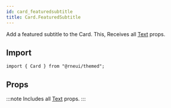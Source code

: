 ```yaml
---
id: card_featuredsubtitle
title: Card.FeaturedSubtitle
---
```



<IconsStyle />

Add a featured subtitle to the Card.
This, Receives all [Text](text#props) props.

## Import

```tsx
import { Card } from "@rneui/themed";
```

## Props

:::note
Includes all [Text](text#props) props.
:::

